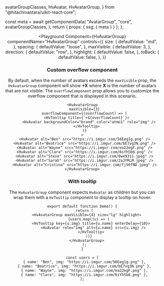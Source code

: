   avatarGroupClasses,
  HvAvatar,
  HvAvatarGroup,
} from "@hitachivantara/uikit-react-core";



  const meta = await getComponentData(
    "AvatarGroup",
    "core",
    avatarGroupClasses,
  );
  return { props: { ssg: { meta } } };
};

<Header />

<Playground
  Component={HvAvatarGroup}
  componentName="HvAvatarGroup"
  controls={{
    size: {
      defaultValue: "md",
    },
    spacing: {
      defaultValue: "loose",
    },
    maxVisible: {
      defaultValue: 3,
    },
    direction: {
      defaultValue: "row",
    },
    highlight: {
      defaultValue: false,
    },
    toBack: {
      defaultValue: false,
    },
  }}
>
  <HvAvatar alt="Ben" src="https://i.imgur.com/56Eeg1g.png" />
  <HvAvatar alt="Beatrice" src="https://i.imgur.com/bE7vg3N.png" />
  <HvAvatar alt="Wayne" src="https://i.imgur.com/ea22egF.png" />
  <HvAvatar alt="Clara" src="https://i.imgur.com/6sYhSb6.png" />
  <HvAvatar alt="Steve" src="https://i.imgur.com/8we9311.jpeg" />
  <HvAvatar alt="Sarah" src="https://i.imgur.com/2aJYRLM.jpeg" />
  <HvAvatar alt="Cristina" src="https://i.imgur.com/fj50fND.jpeg" />
</Playground>

### Custom overflow component

By default, when the number of avatars exceeds the `maxVisible` prop, the `HvAvatarGroup` component will show **+X** where **X**
is the number of avatars that are not visible. The `overflowComponent` prop allows you to customize the overflow component that is
displayed in this scenario.

```tsx live
<HvAvatarGroup
  maxVisible={3}
  overflowComponent={(overflowCount) => (
    <HvTooltip title={`+${overflowCount}`}>
      <HvAvatar backgroundColor="brand" color="atmo1" role="img" />
    </HvTooltip>
  )}
>
  <HvAvatar alt="Ben" src="https://i.imgur.com/56Eeg1g.png" />
  <HvAvatar alt="Beatrice" src="https://i.imgur.com/bE7vg3N.png" />
  <HvAvatar alt="Wayne" src="https://i.imgur.com/ea22egF.png" />
  <HvAvatar alt="Clara" src="https://i.imgur.com/6sYhSb6.png" />
  <HvAvatar alt="Steve" src="https://i.imgur.com/8we9311.jpeg" />
  <HvAvatar alt="Sarah" src="https://i.imgur.com/2aJYRLM.jpeg" />
  <HvAvatar alt="Cristina" src="https://i.imgur.com/fj50fND.jpeg" />
</HvAvatarGroup>
```

### With tooltip

The `HvAvatarGroup` component expects `HvAvatar` as children but you can wrap them with a `HvTooltip` component to display a tooltip on hover.

```tsx live
export default function Demo() {
  return (
    <HvAvatarGroup maxVisible={4} size="lg" highlight>
      {users.map((u) => (
        <HvTooltip key={u.img} title={u.name} enterDelay={10}>
          <HvAvatar role="img" alt={u.name} src={u.img} />
        </HvTooltip>
      ))}
    </HvAvatarGroup>
  );
}

const users = [
  { name: "Ben", img: "https://i.imgur.com/56Eeg1g.png" },
  { name: "Beatrice", img: "https://i.imgur.com/bE7vg3N.png" },
  { name: "Wayne", img: "https://i.imgur.com/ea22egF.png" },
  { name: "Clara", img: "https://i.imgur.com/6sYhSb6.png" },
];
```
